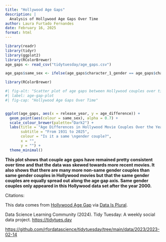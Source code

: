 ```yaml
---
title: "Hollywood Age Gaps"
description: |
  Analysis of Hollywood Age Gaps Over Time
author: Laura Furtado Fernandes
date: February 16, 2025
format: html
---
```


```r
library(readr)
library(tidyr)
library(ggplot2)
library(RColorBrewer)
age_gaps <- read_csv("tidytuesday/age_gaps.csv")

age_gaps$same_sex <- ifelse(age_gaps$character_1_gender == age_gaps$character_2_gender, "yes", "no")


```

```r
library(RColorBrewer)

#| fig-alt: "Scatter plot of age gaps between Hollywood couples over time coloured by whether the couple was of the same gender or not, where there are many more non-same gender couples than same gender couples."
#| label: age-gap-plot
#| fig-cap: "Hollywood Age Gaps Over Time"


ggplot(age_gaps, aes(x = release_year, y = age_difference)) + 
  geom_point(aes(colour = same_sex), alpha = 0.7) + 
  scale_colour_brewer(palette="Dark2") + 
  labs(title = "Age Differences in Hollywood Movie Couples Over the Years", 
       subtitle = "From 1931 to 2025", 
       colour = "Is it a same \ngender couple?", 
       x = "", 
       y = "") + 
  theme_minimal()


```

**This plot shows that couple age gaps have remained pretty consistent over time and that the data was skewed towards more recent movies. It also shows that there are many more non-same gender couples than same gender couples in Hollywood movies but that the same gender couples are equally spread out along the age gap axis. Same gender couples only appeared in this Hollywood data set after the year 2000.**

Citations:

This data comes from [Hollywood Age Gap](https://hollywoodagegap.com/) via [Data Is Plural](https://www.data-is-plural.com/archive/2018-02-07-edition/).

Data Science Learning Community (2024). Tidy Tuesday: A weekly social data project. [https://tidytues.day](https://tidytues.day/)

<https://github.com/rfordatascience/tidytuesday/tree/main/data/2023/2023-02-14>
